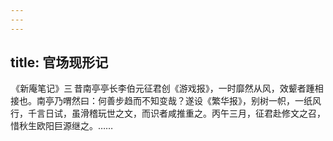 ```yaml
---
---
---
```

title: 官场现形记
---



 《新庵笔记》三 昔南亭亭长李伯元征君创《游戏报》，一时靡然从风，效颦者踵相接也。南亭乃喟然曰：何善步趋而不知变哉？遂设《繁华报》，别树一帜，一纸风行，千言日试，虽滑稽玩世之文，而识者咸推重之。丙午三月，征君赴修文之召，惜秋生欧阳巨源继之。……